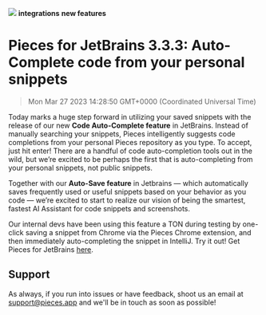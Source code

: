 ![](https://uploads-ssl.webflow.com/6143afec68f555387049efb3/630d7294cca57f01bb606e56_ezgif_com-gif-maker22_cfe8e9eab2c36a95b7382e30feb52731_2000.png)
**integrations** **new features**
# Pieces for JetBrains 3.3.3: Auto-Complete code from your personal snippets
> Mon Mar 27 2023 14:28:50 GMT+0000 (Coordinated Universal Time)

Today marks a huge step forward in utilizing your saved snippets with the release of our new <strong>Code Auto-Complete feature</strong> in JetBrains. Instead of manually searching your snippets, Pieces intelligently suggests code completions from your personal Pieces repository as you type. To accept, just hit enter!
There are a handful of code auto-completion tools out in the wild, but we’re excited to be perhaps the first that is auto-completing from your personal snippets, not public snippets.

Together with our <strong>Auto-Save feature</strong> in Jetbrains — which automatically saves frequently used or useful snippets based on your behavior as you code — we’re excited to start to realize our vision of being the smartest, fastest AI Assistant for code snippets and screenshots.

Our internal devs have been using this feature a TON during testing by one-click saving a snippet from Chrome via the Pieces Chrome extension, and then immediately auto-completing the snippet in IntelliJ.
Try it out! Get Pieces for JetBrains <a href="https://plugins.jetbrains.com/plugin/17328-pieces" target="_blank" rel="noopener noreferrer">here</a>.

## Support
As always, if you run into issues or have feedback, shoot us an email at support@pieces.app and we'll be in touch as soon as possible!
